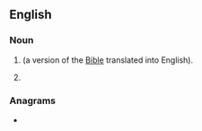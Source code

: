 ==English==

===Noun===
{{en-noun|~}}

# {{initialism of|lang=en|{{1|revised}} {{1|standard}} {{1|version}}|dot=}} (a version of the [[Bible]] translated into English).
# {{io|lang=en|[[respiratory syncytial virus|Respiratory syncytial virus]]}}

===Anagrams===
* {{anagrams|en|a=rsv|RV's|RVs|SRV|VRS|VRs}}